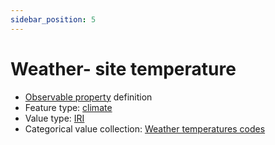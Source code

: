 ```yaml
---
sidebar_position: 5
---
```



# Weather- site temperature

- [Observable property](/viewers/dawe-vocabs?uri=https://linked.data.gov.au/def/test/dawe-cv/a30248c3-33ce-4ffe-8130-7b03aa4e5322) definition
- Feature type: [climate](http://linked.data.gov.au/def/tern-cv/6d40d71e-58cd-4f75-8304-40c01fe5f74c)
- Value type: [IRI](https://w3id.org/tern/ontologies/tern/IRI)
- Categorical value collection: [Weather temperatures codes](/viewers/dawe-vocabs?uri=https://linked.data.gov.au/def/test/dawe-cv/cd1530af-09a6-4666-98d5-580c0e65cf10)

<Example protocolModule="targeted-survey-general-field-protocol" observableProperty="https://linked.data.gov.au/def/test/dawe-cv/a30248c3-33ce-4ffe-8130-7b03aa4e5322" />
